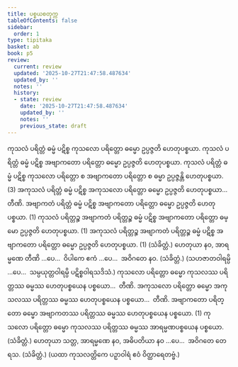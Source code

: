 ```yaml
---
title: ပစ္စယစတုက္က
tableOfContents: false
sidebar:
  order: 1
type: tipitaka
basket: ab
book: p5
review:
  current: review
  updated: '2025-10-27T21:47:58.487634'
  updated_by: ''
  notes: ''
  history:
  - state: review
    date: '2025-10-27T21:47:58.487634'
    updated_by: ''
    notes: ''
    previous_state: draft
---
```



<ReviewStatus review={frontmatter.review} showDetails={true} />

<HypothesisAnnotation frontmatter={frontmatter} />

<DynamicBreadcrumb />

<Division number="51" book="p5" e="ch" v="39" p="13">

<Paragraph number="156" book="p5">
ကုသလံ ပရိတ္တံ ဓမ္မံ ပဋိစ္စ ကုသလော ပရိတ္တော ဓမ္မော ဥပ္ပဇ္ဇတိ ဟေတုပစ္စယာ. ကုသလံ ပရိတ္တံ ဓမ္မံ ပဋိစ္စ အဗျာကတော ပရိတ္တော ဓမ္မော ဥပ္ပဇ္ဇတိ ဟေတုပစ္စယာ. ကုသလံ ပရိတ္တံ ဓမ္မံ ပဋိစ္စ ကုသလော ပရိတ္တော စ အဗျာကတော ပရိတ္တော စ ဓမ္မာ ဥပ္ပဇ္ဇန္တိ ဟေတုပစ္စယာ. (3)
</Paragraph>

<Paragraph number="157" book="p5">
အကုသလံ ပရိတ္တံ ဓမ္မံ ပဋိစ္စ အကုသလော ပရိတ္တော ဓမ္မော ဥပ္ပဇ္ဇတိ ဟေတုပစ္စယာ…  တီဏိ.
</Paragraph>

<Paragraph number="158" book="p5">
အဗျာကတံ ပရိတ္တံ ဓမ္မံ ပဋိစ္စ အဗျာကတော ပရိတ္တော ဓမ္မော ဥပ္ပဇ္ဇတိ ဟေတုပစ္စယာ. (1)
</Paragraph>

<Paragraph number="159" book="p5">
ကုသလံ ပရိတ္တဉ္စ အဗျာကတံ ပရိတ္တဉ္စ ဓမ္မံ ပဋိစ္စ အဗျာကတော ပရိတ္တော ဓမ္မော ဥပ္ပဇ္ဇတိ ဟေတုပစ္စယာ. (1)
</Paragraph>

<Paragraph number="160" book="p5">
အကုသလံ ပရိတ္တဉ္စ အဗျာကတံ ပရိတ္တဉ္စ ဓမ္မံ ပဋိစ္စ အဗျာကတော ပရိတ္တော ဓမ္မော ဥပ္ပဇ္ဇတိ ဟေတုပစ္စယာ. (1) (သံခိတ္တံ.)
</Paragraph>

<Paragraph number="161" book="p5">
ဟေတုယာ နဝ, အာရမ္မဏေ တီဏိ …ပေ…  ဝိပါကေ ဧကံ …ပေ…  အဝိဂတေ နဝ. (သံခိတ္တံ.)
</Paragraph>

<Paragraph number="162" book="p5">
(သဟဇာတဝါရမ္ပိ …ပေ…  သမ္ပယုတ္တဝါရမ္ပိ ပဋိစ္စဝါရသဒိသံ.)
</Paragraph>

</Division>
<Division number="52" book="p5" e="ch" v="39" p="14">

<Paragraph number="163" book="p5">
ကုသလော ပရိတ္တော ဓမ္မော ကုသလဿ ပရိတ္တဿ ဓမ္မဿ ဟေတုပစ္စယေန ပစ္စယော…  တီဏိ.
</Paragraph>

<Paragraph number="164" book="p5">
အကုသလော ပရိတ္တော ဓမ္မော အကုသလဿ ပရိတ္တဿ ဓမ္မဿ ဟေတုပစ္စယေန ပစ္စယော…  တီဏိ.
</Paragraph>

<Paragraph number="165" book="p5">
အဗျာကတော ပရိတ္တော ဓမ္မော အဗျာကတဿ ပရိတ္တဿ ဓမ္မဿ ဟေတုပစ္စယေန ပစ္စယော. (1)
</Paragraph>

<Paragraph number="166" book="p5">
ကုသလော ပရိတ္တော ဓမ္မော ကုသလဿ ပရိတ္တဿ ဓမ္မဿ အာရမ္မဏပစ္စယေန ပစ္စယော. (သံခိတ္တံ.)
</Paragraph>

<Paragraph number="167" book="p5">
ဟေတုယာ သတ္တ, အာရမ္မဏေ နဝ, အဓိပတိယာ နဝ …ပေ…  အဝိဂတေ တေရသ. (သံခိတ္တံ.)
</Paragraph>

<Paragraph number="168" book="p5">
(ယထာ ကုသလတ္တိကေ ပဉှာဝါရံ ဧဝံ ဝိတ္ထာရေတဗ္ဗံ.)
</Paragraph>
</Division>